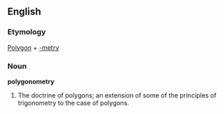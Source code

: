 ==English==

===Etymology===
[[Polygon]] + [[-metry]]

===Noun===
'''polygonometry'''

# The doctrine of polygons; an extension of some of the principles of trigonometry to the case of polygons.